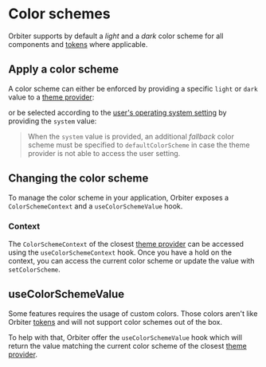 
<Meta of={ColorSchemesStories} />

# Color schemes

Orbiter supports by default a *light* and a *dark* color scheme for all components and [tokens](?path=/story/tokens--page) where applicable.

## Apply a color scheme

A color scheme can either be enforced by providing a specific `light` or `dark` value to a [theme provider](?path=/story/theme-provider--default-story):

<Source dark of={ColorSchemesStories.Apply} language="tsx" />

or be selected according to the [user's operating system setting](https://developer.mozilla.org/en-US/docs/Web/CSS/@media/prefers-color-scheme) by providing the `system` value:

<Source dark of={ColorSchemesStories.ApplySystem} language="tsx" />

> When the `system` value is provided, an additional *fallback* color scheme must be specified to `defaultColorScheme` in case the theme provider is not able to access the user setting.

## Changing the color scheme

To manage the color scheme in your application, Orbiter exposes a `ColorSchemeContext` and a `useColorSchemeValue` hook.

### Context

The `ColorSchemeContext` of the closest [theme provider](?path=/story/theme-provider--default-story) can be accessed using the `useColorSchemeContext` hook. Once you have a hold on the context, you can access the current color scheme or update the value with `setColorScheme`.

<Canvas of={ColorSchemesStories.ColorSchemeToggleStory} />

## useColorSchemeValue

Some features requires the usage of custom colors. Those colors aren't like Orbiter [tokens](?path=/story/tokens--page) and will not support color schemes out of the box.

To help with that, Orbiter offer the `useColorSchemeValue` hook which will return the value matching the current color scheme of the closest [theme provider](?path=/story/theme-provider--default-story).

<Source dark of={ColorSchemesStories.UseColorSchemeValueStory} language="tsx" />

